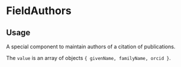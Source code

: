 

<Meta of={FieldAuthorsStories}/>

# FieldAuthors

## Usage

A special component to maintain authors of a citation of publications.

The `value` is an array of objects `{ givenName, familyName, orcid }`.

<Primary/>
<Controls/>
<Stories/>
